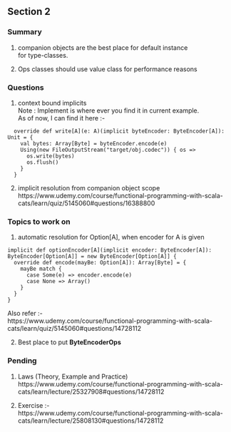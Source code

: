 ## Section 2 {-}

### Summary {-}

1. companion objects are the best place for default instance   
   for type-classes.    


2. Ops classes should use value class for performance reasons


### Questions {-}

1. context bound implicits   
   Note : Implement is where ever you find it in current example.   
   As of now, I can find it here :-

```
  override def write[A](e: A)(implicit byteEncoder: ByteEncoder[A]): Unit = {
    val bytes: Array[Byte] = byteEncoder.encode(e)
    Using(new FileOutputStream("target/obj.codec")) { os =>
      os.write(bytes)
      os.flush()
    }
  }
```

2. implicit resolution from companion object scope
   https://www.udemy.com/course/functional-programming-with-scala-cats/learn/quiz/5145060#questions/16388800  



### Topics to work on {-}

1. automatic resolution for Option[A], when encoder for A is given 
```
implicit def optionEncoder[A](implicit encoder: ByteEncoder[A]): ByteEncoder[Option[A]] = new ByteEncoder[Option[A]] {
  override def encode(mayBe: Option[A]): Array[Byte] = {
    mayBe match {
      case Some(e) => encoder.encode(e)
      case None => Array()
    }
  }
}
```

Also refer :-   
https://www.udemy.com/course/functional-programming-with-scala-cats/learn/quiz/5145060#questions/14728112

2. Best place to put **ByteEncoderOps**

### Pending {-}

1. Laws (Theory, Example and Practice)   
   https://www.udemy.com/course/functional-programming-with-scala-cats/learn/lecture/25327908#questions/14728112   


3. Exercise :-   
   https://www.udemy.com/course/functional-programming-with-scala-cats/learn/lecture/25808130#questions/14728112
